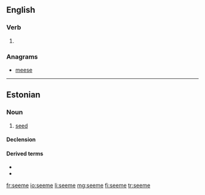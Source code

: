 ==English==

===Verb===
{{head|en|verb}}

# {{obsolete spelling of|seem}}

===Anagrams===
* [[meese#English|meese]]

----

==Estonian==

===Noun===
{{et-noun|seemne|seemet}}

# [[seed]]

====Declension====
{{et-basic-decl|seemne|seemet|seemnete|seemneid|seemnei}}
{{rfinfl|lang=et|type=declension}}

====Derived terms====
* {{l|et|seemnepurse}}
* {{l|et|seemnevedelik}}

[[fr:seeme]]
[[io:seeme]]
[[li:seeme]]
[[mg:seeme]]
[[fi:seeme]]
[[tr:seeme]]